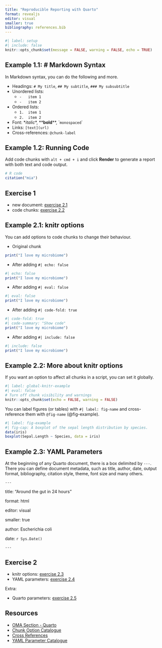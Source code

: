 ```yaml
---
title: "Reproducible Reporting with Quarto"
format: revealjs
editor: visual
smaller: true
bibliography: references.bib
---
```


```r
#| label: setup
#| include: false
knitr::opts_chunk$set(message = FALSE, warning = FALSE, echo = TRUE)
```

## Example 1.1: \# Markdown Syntax

In Markdown syntax, you can do the following and more.

-   Headings: `# My title`, `## My subtitle`, `### My subsubtitle`
-   Unordered lists:
    -   `-   item 1`
    -   `-   item 2`
-   Ordered lists:
    -   `1.  item 1`
    -   `2.  item 2`
-   Font: \**italic*\*, \*\***bold**\*\*, \``monospaced`\`
-   Links: `[text](url)`
-   Cross-references: `@chunk-label`

## Example 1.2: Running Code

Add code chunks with `alt + cmd + i` and click **Render** to generate a report with both text and code output.

```r
# R code
citation("mia")
```

## Exercise 1

-   new document: [exercise 2.1](https://microbiome.github.io/OMA/docs/devel/pages/98_exercises.html#new-document){target="_blank"}
-   code chunks: [exercise 2.2](https://microbiome.github.io/OMA/docs/devel/pages/98_exercises.html#code-chunks){target="_blank"}

## Example 2.1: knitr options

You can add options to code chunks to change their behaviour.

-   Original chunk

```r
print("I love my microbiome")
```

-   After adding `#| echo: false`

```r
#| echo: false
print("I love my microbiome")
```

-   After adding `#| eval: false`

```r
#| eval: false
print("I love my microbiome")
```

-   After adding `#| code-fold: true`

```r
#| code-fold: true
#| code-summary: "Show code"
print("I love my microbiome")
```

-   After adding `#| include: false`

```r
#| include: false
print("I love my microbiome")
```

## Example 2.2: More about knitr options

If you want an option to affect all chunks in a script, you can set it globally.

```r
#| label: global-knitr-example
#| eval: false
# Turn off chunk visibility and warnings
knitr::opts_chunk$set(echo = FALSE, warning = FALSE)
```

You can label figures (or tables) with `#| label: fig-name` and cross-reference them with `@fig-name` (@fig-example).

```r
#| label: fig-example
#| fig-cap: A boxplot of the sepal length distribution by species.
data(iris)
boxplot(Sepal.Length ~ Species, data = iris)
```

## Example 2.3: YAML Parameters

At the beginning of any Quarto document, there is a box delimited by `---`. There you can define document metadata, such as title, author, date, output format, bibliography, citation style, theme, font size and many others.

`---`

title: "Around the gut in 24 hours"

format: html

editor: visual

smaller: true

author: Escherichia coli

date: `r Sys.Date()`

`---`

## Exercise 2

-   knitr options: [exercise 2.3](https://microbiome.github.io/OMA/docs/devel/pages/98_exercises.html#knitr-options){target="_blank"}
-   YAML parameters: [exercise 2.4](https://microbiome.github.io/OMA/docs/devel/pages/98_exercises.html#yaml-instructions){target="_blank"}

Extra:

-   Quarto parameters: [exercise 2.5](https://microbiome.github.io/OMA/docs/devel/pages/98_exercises.html#quarto-parameters){target="_blank"}

## Resources

-   [OMA Section - Quarto](https://microbiome.github.io/OMA/resources.html#quarto){target="_blank"}
-   [Chunk Option Catalogue](https://yihui.org/knitr/options/){target="_blank"}
-   [Cross References](https://quarto.org/docs/authoring/cross-references.html){target="_blank"}
-   [YAML Parameter Catalogue](https://quarto.org/docs/reference/formats/html.html){target="_blank"}
